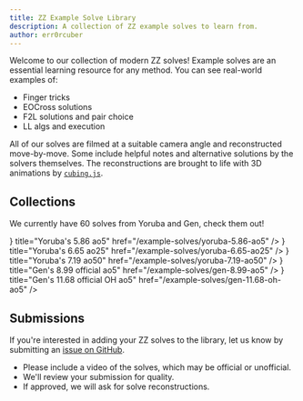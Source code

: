 ```yaml
---
title: ZZ Example Solve Library
description: A collection of ZZ example solves to learn from.
author: err0rcuber
---
```



Welcome to our collection of modern ZZ solves!
Example solves are an essential learning resource for any method.
You can see real-world examples of:
- Finger tricks
- EOCross solutions
- F2L solutions and pair choice
- LL algs and execution

All of our solves are filmed at a suitable camera angle and reconstructed move-by-move.
Some include helpful notes and alternative solutions by the solvers themselves.
The reconstructions are brought to life with 3D animations by [`cubing.js`](https://js.cubing.net/cubing/twisty/).

## Collections

We currently have 60 solves from Yoruba and Gen, check them out!

<Cards>
  <Card icon={<Image src={logoEOCross} width={55} />} title="Yoruba's 5.86 ao5" href="/example-solves/yoruba-5.86-ao5" />
  <Card icon={<Image src={logoEOCross} width={55} />} title="Yoruba's 6.65 ao25" href="/example-solves/yoruba-6.65-ao25" />
  <Card icon={<Image src={logoEOCross} width={55} />} title="Yoruba's 7.19 ao50" href="/example-solves/yoruba-7.19-ao50" />
  <Card icon={<Image src={logo} width={55} />} title="Gen's 8.99 official ao5" href="/example-solves/gen-8.99-ao5" />
  <Card icon={<Image src={logo} width={55} />} title="Gen's 11.68 official OH ao5" href="/example-solves/gen-11.68-oh-ao5" />

</Cards>

## Submissions

If you're interested in adding your ZZ solves to the library, let us know by submitting an [issue on GitHub](https://github.com/ericx20/zz-method-docs/issues).
- Please include a video of the solves, which may be official or unofficial.
- We'll review your submission for quality.
- If approved, we will ask for solve reconstructions.
